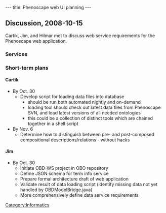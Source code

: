 ---
title: Phenoscape web UI planning
---

==Discussion, 2008-10-15==

Cartik, Jim, and Hilmar met to discuss web service requirements for the Phenoscape web application.

===Services===

===Short-term plans===
====Cartik====
* By Oct. 30
**Develop script for loading data files into database
*** should be run both automated nightly and on-demand
*** loading tool should check out latest data files from Phenoscape SVN, and load latest versions of all needed ontologies
*** this could be a collection of distinct tools which are chained together in a shell script
* By Nov. 6
** Determine how to distinguish between pre- and post-composed compositional descriptions/relations - without hacks

====Jim====
* By Oct. 30
** Initiate OBD-WS project in OBO repository
** Define JSON schema for term info service
** Prepare formal architecture draft of web application
** Validate result of data loading script (identify missing data not yet handled by OBDModelBridge.java)
** More comprehensively define data service requirements

[[Category:Informatics]]